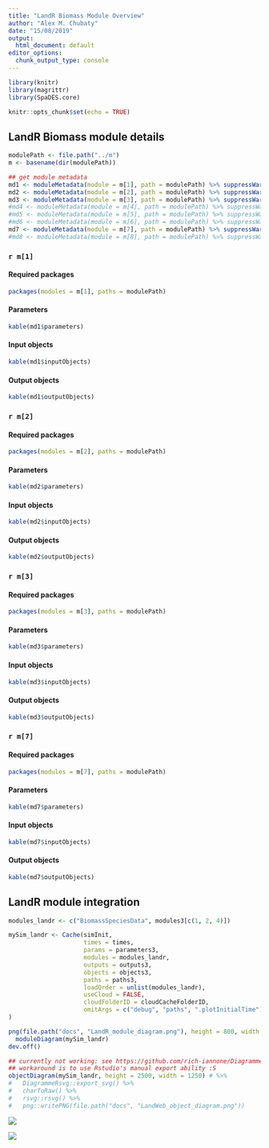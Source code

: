 ```yaml
---
title: "LandR Biomass Module Overview"
author: "Alex M. Chubaty"
date: "15/08/2019"
output:
  html_document: default
editor_options:
  chunk_output_type: console
---
```


```r
library(knitr)
library(magrittr)
library(SpaDES.core)

knitr::opts_chunk$set(echo = TRUE)
```

## LandR Biomass module details

```r
modulePath <- file.path("../m")
m <- basename(dir(modulePath))

## get module metadata
md1 <- moduleMetadata(module = m[1], path = modulePath) %>% suppressWarnings() ## Biomass_regeneration
md2 <- moduleMetadata(module = m[2], path = modulePath) %>% suppressWarnings() ## BiomassSpeciesData
md3 <- moduleMetadata(module = m[3], path = modulePath) %>% suppressWarnings() ## Boreal_LBMRDataPrep
#md4 <- moduleMetadata(module = m[4], path = modulePath) %>% suppressWarnings() ## LandMine
#md5 <- moduleMetadata(module = m[5], path = modulePath) %>% suppressWarnings() ## LandWeb_output
#md6 <- moduleMetadata(module = m[6], path = modulePath) %>% suppressWarnings() ## LandWeb_preamble
md7 <- moduleMetadata(module = m[7], path = modulePath) %>% suppressWarnings() ## LBMR
#md8 <- moduleMetadata(module = m[8], path = modulePath) %>% suppressWarnings() ## timeSinceFire
```

### `r m[1]`

#### Required packages

```r
packages(modules = m[1], paths = modulePath)
```

#### Parameters

```r
kable(md1$parameters)
```

#### Input objects

```r
kable(md1$inputObjects)
```

#### Output objects

```r
kable(md1$outputObjects)
```

### `r m[2]`

#### Required packages

```r
packages(modules = m[2], paths = modulePath)
```

#### Parameters

```r
kable(md2$parameters)
```

#### Input objects

```r
kable(md2$inputObjects)
```

#### Output objects

```r
kable(md2$outputObjects)
```

### `r m[3]`

#### Required packages

```r
packages(modules = m[3], paths = modulePath)
```

#### Parameters

```r
kable(md3$parameters)
```

#### Input objects

```r
kable(md3$inputObjects)
```

#### Output objects

```r
kable(md3$outputObjects)
```

### `r m[7]`

#### Required packages

```r
packages(modules = m[7], paths = modulePath)
```

#### Parameters

```r
kable(md7$parameters)
```

#### Input objects

```r
kable(md7$inputObjects)
```

#### Output objects

```r
kable(md7$outputObjects)
```

## LandR module integration

```r
modules_landr <- c("BiomassSpeciesData", modules3[c(1, 2, 4)])

mySim_landr <- Cache(simInit,
                     times = times,
                     params = parameters3,
                     modules = modules_landr,
                     outputs = outputs3,
                     objects = objects3,
                     paths = paths3,
                     loadOrder = unlist(modules_landr),
                     useCloud = FALSE,
                     cloudFolderID = cloudCacheFolderID,
                     omitArgs = c("debug", "paths", ".plotInitialTime")
)

png(file.path("docs", "LandR_module_diagram.png"), height = 800, width = 800)
  moduleDiagram(mySim_landr)
dev.off()

## currently not working: see https://github.com/rich-iannone/DiagrammeR/issues/207
## workaround is to use Rstudio's manual export ability :S
objectDiagram(mySim_landr, height = 2500, width = 1250) # %>%
#   DiagrammeRsvg::export_svg() %>%
#   charToRaw() %>%
#   rsvg::rsvg() %>%
#   png::writePNG(file.path("docs", "LandWeb_object_diagram.png"))
```

![](LandR_module_diagram.png)

![](LandR_object_diagram.png)
